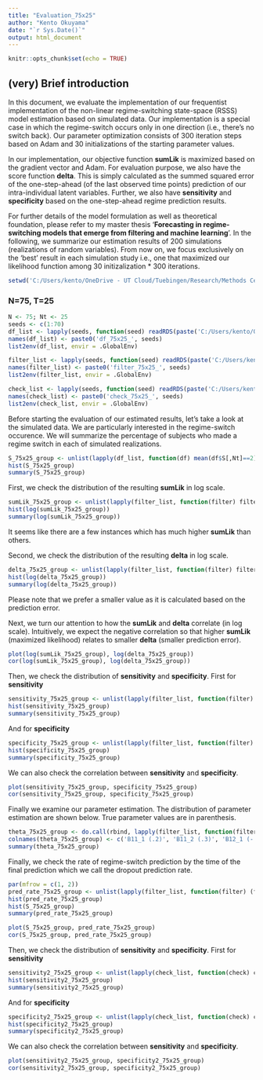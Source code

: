 ```yaml
---
title: "Evaluation_75x25"
author: "Kento Okuyama"
date: "`r Sys.Date()`"
output: html_document
---
```


```r
knitr::opts_chunk$set(echo = TRUE)
```

## (very) Brief introduction

In this document, we evaluate the implementation of our frequentist implementation of the non-linear regime-switching state-space (RSSS) model estimation based on simulated data. Our implementation is a special case in which the regime-switch occurs only in one direction (i.e., there's no switch back). Our parameter optimization consists of 300 iteration steps based on Adam and  30 initializations of the starting parameter values.

In our implementation, our objective function **sumLik** is maximized based on the gradient vector and Adam. For evaluation purpose, we also have the score function **delta**. This is simply calculated as the summed squared error of the one-step-ahead (of the last observed time points) prediction of our intra-individual latent variables. Further, we also have **sensitivity** and **specificity** based on the one-step-ahead regime prediction results. 

For further details of the model formulation as well as theoretical foundation, please refer to my master thesis '**Forecasting in regime-switching models that emerge from filtering and machine learning**'. In the following, we summarize our estimation results of 200 simulations (realizations of random variables). From now on, we focus exclusively on the 'best' result in each simulation study i.e., one that maximized our likelihood function among 30 initizalization * 300 iterations. 

```r
setwd('C:/Users/kento/OneDrive - UT Cloud/Tuebingen/Research/Methods Center/Regime_Switching/Simulation/202311011300')
```

### N=75, T=25

```r
N <- 75; Nt <- 25
seeds <- c(1:70)
df_list <- lapply(seeds, function(seed) readRDS(paste('C:/Users/kento/OneDrive - UT Cloud/Tuebingen/Research/Methods Center/Regime_Switching/Simulation/202311011300/output/df__sim_', seed, '_N_', N, '_T_', Nt, '_O1_6_O2_3_L1_2.RDS', sep='')))
names(df_list) <- paste0('df_75x25_', seeds)
list2env(df_list, envir = .GlobalEnv)

filter_list <- lapply(seeds, function(seed) readRDS(paste('C:/Users/kento/OneDrive - UT Cloud/Tuebingen/Research/Methods Center/Regime_Switching/Simulation/202311011300/output/filter__sim_', seed, '_N_', N, '_T_', Nt, '_O1_6_O2_3_L1_2.RDS', sep='')))
names(filter_list) <- paste0('filter_75x25_', seeds)
list2env(filter_list, envir = .GlobalEnv)

check_list <- lapply(seeds, function(seed) readRDS(paste('C:/Users/kento/OneDrive - UT Cloud/Tuebingen/Research/Methods Center/Regime_Switching/Simulation/202311011300/output/check__sim_', seed, '_N_', N, '_T_', Nt, '_O1_6_O2_3_L1_2.RDS', sep='')))
names(check_list) <- paste0('check_75x25_', seeds)
list2env(check_list, envir = .GlobalEnv)
```

Before starting the evaluation of our estimated results, let's take a look at the simulated data. We are particularly interested in the regime-switch occurence. We will summarize the percentage of subjects who made a regime switch in each of simulated realizations.

```r
S_75x25_group <- unlist(lapply(df_list, function(df) mean(df$S[,Nt]==2)))
hist(S_75x25_group)
summary(S_75x25_group)
```

First, we check the distribution of the resulting **sumLik** in log scale.

```r
sumLik_75x25_group <- unlist(lapply(filter_list, function(filter) filter$sumLik_best_NT))
hist(log(sumLik_75x25_group))
summary(log(sumLik_75x25_group))
```
It seems like there are a few instances which has much higher **sumLik** than others.

Second, we check the distribution of the resulting **delta** in log scale.

```r
delta_75x25_group <- unlist(lapply(filter_list, function(filter) filter$delta_N))
hist(log(delta_75x25_group))
summary(log(delta_75x25_group))
```

Please note that we prefer a smaller value as it is calculated based on the prediction error.

Next, we turn our attention to how the **sumLik** and **delta** correlate (in log scale). Intuitively, we expect the negative correlation so that higher **sumLik** (maximized likelihood) relates to smaller **delta** (smaller prediction error).

```r
plot(log(sumLik_75x25_group), log(delta_75x25_group))
cor(log(sumLik_75x25_group), log(delta_75x25_group))
```

Then, we check the distribution of **sensitivity** and **specificity**. First for **sensitivity**

```r
sensitivity_75x25_group <- unlist(lapply(filter_list, function(filter) filter$output_best$sensitivity))
hist(sensitivity_75x25_group)
summary(sensitivity_75x25_group)
```

And for **specificity**

```r
specificity_75x25_group <- unlist(lapply(filter_list, function(filter) filter$output_best$specificity))
hist(specificity_75x25_group)
summary(specificity_75x25_group)
```

We can also check the correlation between **sensitivity** and **specificity**.

```r
plot(sensitivity_75x25_group, specificity_75x25_group)
cor(sensitivity_75x25_group, specificity_75x25_group)
```

Finally we examine our parameter estimation. The distribution of parameter estimation are shown below. True parameter values are in parenthesis.

```r
theta_75x25_group <- do.call(rbind, lapply(filter_list, function(filter) filter$theta_best))
colnames(theta_75x25_group) <- c('B11_1 (.2)', 'B11_2 (.3)', 'B12_1 (-.1)', 'B12_2 (-.2)', 'B21d_1 (.8)', 'B21d_2 (.8)', 'B22d_1 (.4)', 'B22d_2 (.4)', 'B31_1 (.1)', 'B31_2 (.1)', 'B32_1 (-.1)', 'B31_2 (-.1)', 'Lmdd_1 (1)', 'Lmdd_2 (0)', 'Lmdd_3 (.4)', 'Lmdd_4 (0)', 'Lmdd_5 (.8)', 'Lmdd_6 (0)', 'Lmdd_7 (0)', 'Lmdd_8 (1)', 'Lmdd_9 (0)', 'Lmdd_10 (.5)', 'Lmdd_11 (0)', 'Lmdd_12 (1.2)', 'Qd_1 (.2)', 'Qd_2 (.2)', 'Rd_1 (.3)', 'Rd_2 (.3)', 'Rd_3 (.3)', 'Rd_4 (.3)', 'Rd_5 (.3)', 'Rd_6 (.3)', 'gamma1 (3.5)', 'gamma2_1 (1)', 'gamma2_2 (1)')
summary(theta_75x25_group)
```

Finally, we check the rate of regime-switch prediction by the time of the final prediction which we call the dropout prediction rate.

```r
par(mfrow = c(1, 2))
pred_rate_75x25_group <- unlist(lapply(filter_list, function(filter) (filter$output_best$TP + filter$output_best$FP) / N))
hist(pred_rate_75x25_group)
hist(S_75x25_group)
summary(pred_rate_75x25_group)
```

```r
plot(S_75x25_group, pred_rate_75x25_group)
cor(S_75x25_group, pred_rate_75x25_group)
```
Then, we check the distribution of **sensitivity** and **specificity**. First for **sensitivity**

```r
sensitivity2_75x25_group <- unlist(lapply(check_list, function(check) check$sensitivity))
hist(sensitivity2_75x25_group)
summary(sensitivity2_75x25_group)
```

And for **specificity**
 
```r
specificity2_75x25_group <- unlist(lapply(check_list, function(check) check$specificity))
hist(specificity2_75x25_group)
summary(specificity2_75x25_group)
```

We can also check the correlation between **sensitivity** and **specificity**.

```r
plot(sensitivity2_75x25_group, specificity2_75x25_group)
cor(sensitivity2_75x25_group, specificity2_75x25_group)
```
